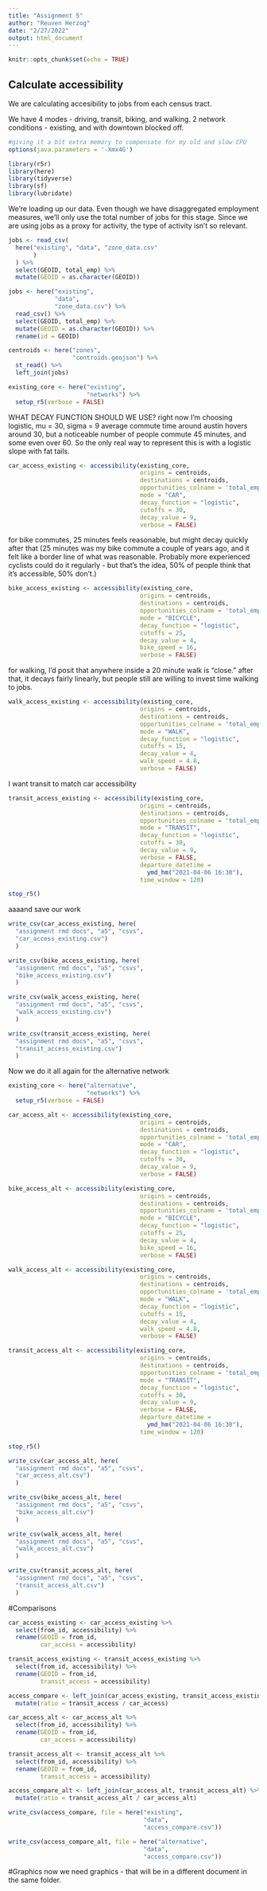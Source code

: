 ```yaml
---
title: "Assignment 5"
author: "Reuven Herzog"
date: "2/27/2022"
output: html_document
---
```


```r
knitr::opts_chunk$set(echo = TRUE)
```

## Calculate accessibility
We are calculating accesibility to jobs from each census tract.

We have 4 modes - driving, transit, biking, and walking.
2 network conditions - existing, and with downtown blocked off.

```r
#giving it a bit extra memory to compensate for my old and slow CPU
options(java.parameters = '-Xmx4G')

library(r5r)
library(here)
library(tidyverse)
library(sf)
library(lubridate)
```

We're loading up our data. Even though we have disaggregated employment measures,
we'll only use the total number of jobs for this stage. Since we are using jobs
as a proxy for activity, the type of activity isn't so relevant.

```r
jobs <- read_csv(
  here("existing", "data", "zone_data.csv"
       )
  ) %>%
  select(GEOID, total_emp) %>%
  mutate(GEOID = as.character(GEOID))

jobs <- here("existing",
             "data",
             "zone_data.csv") %>%
  read_csv() %>%
  select(GEOID, total_emp) %>%
  mutate(GEOID = as.character(GEOID)) %>%
  rename(id = GEOID)

centroids <- here("zones",
                  "centroids.geojson") %>%
  st_read() %>%
  left_join(jobs)

```

```r
existing_core <- here("existing",
                      "networks") %>%
  setup_r5(verbose = FALSE)
```

WHAT DECAY FUNCTION SHOULD WE USE?
right now I'm choosing logistic, mu = 30, sigma = 9
average commute time around austin hovers around 30, but a noticeable number of
people commute 45 minutes, and some even over 60. So the only real way to represent
this is with a logistic slope with fat tails.


```r
car_access_existing <- accessibility(existing_core,
                                     origins = centroids,
                                     destinations = centroids,
                                     opportunities_colname = 'total_emp',
                                     mode = "CAR",
                                     decay_function = "logistic",
                                     cutoffs = 30,
                                     decay_value = 9, 
                                     verbose = FALSE)
```


for bike commutes, 25 minutes feels reasonable, but might decay quickly after that
(25 minutes was my bike commute a couple of years ago, and it felt like a border line
of what was reasonable. Probably more experienced cyclists could do it regularly -
but that's the idea, 50% of people think that it's accessible, 50% don't.)

```r
bike_access_existing <- accessibility(existing_core,
                                     origins = centroids,
                                     destinations = centroids,
                                     opportunities_colname = 'total_emp',
                                     mode = "BICYCLE",
                                     decay_function = "logistic",
                                     cutoffs = 25,
                                     decay_value = 4,
                                     bike_speed = 16,
                                     verbose = FALSE)
```


for walking, I'd posit that anywhere inside a 20 minute walk is "close."
after that, it decays fairly linearly, but people still are willing to invest
time walking to jobs.

```r
walk_access_existing <- accessibility(existing_core,
                                     origins = centroids,
                                     destinations = centroids,
                                     opportunities_colname = 'total_emp',
                                     mode = "WALK",
                                     decay_function = "logistic",
                                     cutoffs = 15,
                                     decay_value = 4,
                                     walk_speed = 4.8,
                                     verbose = FALSE)
```


I want transit to match car accessibility

```r
transit_access_existing <- accessibility(existing_core,
                                     origins = centroids,
                                     destinations = centroids,
                                     opportunities_colname = 'total_emp',
                                     mode = "TRANSIT",
                                     decay_function = "logistic",
                                     cutoffs = 30,
                                     decay_value = 9, 
                                     verbose = FALSE,
                                     departure_datetime = 
                                       ymd_hm("2021-04-06 16:30"),
                                     time_window = 120)
```


```r
stop_r5()
```

aaaand save our work
```r
write_csv(car_access_existing, here(
  "assignment rmd docs", "a5", "csvs",
  "car_access_existing.csv")
  )

write_csv(bike_access_existing, here(
  "assignment rmd docs", "a5", "csvs",
  "bike_access_existing.csv")
  )

write_csv(walk_access_existing, here(
  "assignment rmd docs", "a5", "csvs",
  "walk_access_existing.csv")
  )

write_csv(transit_access_existing, here(
  "assignment rmd docs", "a5", "csvs",
  "transit_access_existing.csv")
  )
```



Now we do it all again for the alternative network


```r
existing_core <- here("alternative",
                      "networks") %>%
  setup_r5(verbose = FALSE)
```

```r
car_access_alt <- accessibility(existing_core,
                                     origins = centroids,
                                     destinations = centroids,
                                     opportunities_colname = 'total_emp',
                                     mode = "CAR",
                                     decay_function = "logistic",
                                     cutoffs = 30,
                                     decay_value = 9, 
                                     verbose = FALSE)
```


```r
bike_access_alt <- accessibility(existing_core,
                                     origins = centroids,
                                     destinations = centroids,
                                     opportunities_colname = 'total_emp',
                                     mode = "BICYCLE",
                                     decay_function = "logistic",
                                     cutoffs = 25,
                                     decay_value = 4,
                                     bike_speed = 16,
                                     verbose = FALSE)
```

```r
walk_access_alt <- accessibility(existing_core,
                                     origins = centroids,
                                     destinations = centroids,
                                     opportunities_colname = 'total_emp',
                                     mode = "WALK",
                                     decay_function = "logistic",
                                     cutoffs = 15,
                                     decay_value = 4,
                                     walk_speed = 4.8,
                                     verbose = FALSE)
```


```r
transit_access_alt <- accessibility(existing_core,
                                     origins = centroids,
                                     destinations = centroids,
                                     opportunities_colname = 'total_emp',
                                     mode = "TRANSIT",
                                     decay_function = "logistic",
                                     cutoffs = 30,
                                     decay_value = 9, 
                                     verbose = FALSE,
                                     departure_datetime = 
                                       ymd_hm("2021-04-06 16:30"),
                                     time_window = 120)
```


```r
stop_r5()
```

```r
write_csv(car_access_alt, here(
  "assignment rmd docs", "a5", "csvs",
  "car_access_alt.csv")
  )

write_csv(bike_access_alt, here(
  "assignment rmd docs", "a5", "csvs",
  "bike_access_alt.csv")
  )

write_csv(walk_access_alt, here(
  "assignment rmd docs", "a5", "csvs",
  "walk_access_alt.csv")
  )

write_csv(transit_access_alt, here(
  "assignment rmd docs", "a5", "csvs",
  "transit_access_alt.csv")
  )
```


#Comparisons

```r
car_access_existing <- car_access_existing %>%
  select(from_id, accessibility) %>%
  rename(GEOID = from_id,
         car_access = accessibility)

transit_access_existing <- transit_access_existing %>%
  select(from_id, accessibility) %>%
  rename(GEOID = from_id,
         transit_access = accessibility)

access_compare <- left_join(car_access_existing, transit_access_existing) %>%
  mutate(ratio = transit_access / car_access)
```

```r
car_access_alt <- car_access_alt %>%
  select(from_id, accessibility) %>%
  rename(GEOID = from_id,
         car_access = accessibility)

transit_access_alt <- transit_access_alt %>%
  select(from_id, accessibility) %>%
  rename(GEOID = from_id,
         transit_access = accessibility)

access_compare_alt <- left_join(car_access_alt, transit_access_alt) %>%
  mutate(ratio = transit_access_alt / car_access_alt)
```

```r
write_csv(access_compare, file = here("existing", 
                                      "data",
                                      "access_compare.csv"))

write_csv(access_compare_alt, file = here("alternative", 
                                      "data",
                                      "access_compare.csv"))
```


#Graphics
now we need graphics - that will be in a different document in the same folder.
